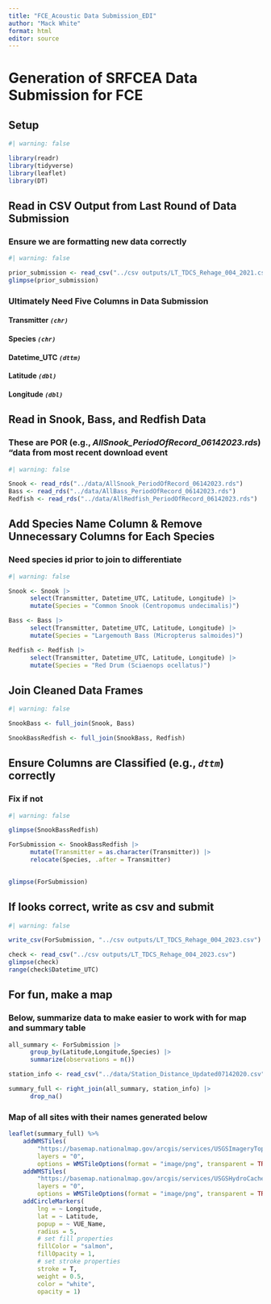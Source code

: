 ```yaml
---
title: "FCE_Acoustic Data Submission_EDI"
author: "Mack White"
format: html
editor: source
---
```


# Generation of **SRFCEA** Data Submission for FCE

## Setup
```r
#| warning: false

library(readr)
library(tidyverse)
library(leaflet)
library(DT)
```

## Read in CSV Output from Last Round of Data Submission
### Ensure we are formatting new data correctly
```r
#| warning: false

prior_submission <- read_csv("../csv outputs/LT_TDCS_Rehage_004_2021.csv")
glimpse(prior_submission)
```

### Ultimately Need Five Columns in Data Submission
#### Transmitter *`(chr)`*
#### Species *`(chr)`*
#### Datetime_UTC *`(dttm)`*
#### Latitude *`(dbl)`*
#### Longitude *`(dbl)`*

## Read in Snook, Bass, and Redfish Data
### These are POR (e.g., *AllSnook_PeriodOfRecord_06142023.rds*) "data from most recent download event
```r
#| warning: false

Snook <- read_rds("../data/AllSnook_PeriodOfRecord_06142023.rds")
Bass <- read_rds("../data/AllBass_PeriodOfRecord_06142023.rds")
Redfish <- read_rds("../data/AllRedfish_PeriodOfRecord_06142023.rds")
```

## Add Species Name Column & Remove Unnecessary Columns for Each Species
### Need species id prior to join to differentiate
```r
#| warning: false

Snook <- Snook |> 
      select(Transmitter, Datetime_UTC, Latitude, Longitude) |> 
      mutate(Species = "Common Snook (Centropomus undecimalis)")

Bass <- Bass |> 
      select(Transmitter, Datetime_UTC, Latitude, Longitude) |> 
      mutate(Species = "Largemouth Bass (Micropterus salmoides)")

Redfish <- Redfish |> 
      select(Transmitter, Datetime_UTC, Latitude, Longitude) |> 
      mutate(Species = "Red Drum (Sciaenops ocellatus)")
```

## Join Cleaned Data Frames
```r
#| warning: false

SnookBass <- full_join(Snook, Bass)

SnookBassRedfish <- full_join(SnookBass, Redfish)
```

## Ensure Columns are Classified (e.g., *`dttm`*) correctly
### Fix if not
```r
#| warning: false

glimpse(SnookBassRedfish)

ForSubmission <- SnookBassRedfish |> 
      mutate(Transmitter = as.character(Transmitter)) |> 
      relocate(Species, .after = Transmitter)
      

glimpse(ForSubmission)
```

## If looks correct, write as csv and submit
```r
#| warning: false

write_csv(ForSubmission, "../csv outputs/LT_TDCS_Rehage_004_2023.csv")

check <- read_csv("../csv outputs/LT_TDCS_Rehage_004_2023.csv")
glimpse(check)
range(check$Datetime_UTC)
```

## For fun, make a map
### Below, summarize data to make easier to work with for map and summary table
```r
all_summary <- ForSubmission |> 
      group_by(Latitude,Longitude,Species) |> 
      summarize(observations = n())

station_info <- read_csv("../data/Station_Distance_Updated07142020.csv")

summary_full <- right_join(all_summary, station_info) |> 
      drop_na()
```

### Map of all sites with their names generated below
```r
leaflet(summary_full) %>%
    addWMSTiles(
        "https://basemap.nationalmap.gov/arcgis/services/USGSImageryTopo/MapServer/WmsServer",
        layers = "0",
        options = WMSTileOptions(format = "image/png", transparent = TRUE)) %>%
    addWMSTiles(
        "https://basemap.nationalmap.gov/arcgis/services/USGSHydroCached/MapServer/WmsServer",
        layers = "0",
        options = WMSTileOptions(format = "image/png", transparent = TRUE)) %>%
    addCircleMarkers(
        lng = ~ Longitude,
        lat = ~ Latitude,
        popup = ~ VUE_Name,
        radius = 5,
        # set fill properties
        fillColor = "salmon",
        fillOpacity = 1,
        # set stroke properties
        stroke = T,
        weight = 0.5,
        color = "white",
        opacity = 1)
```
